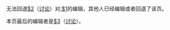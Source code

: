 无法回退[[User:$2|$2]]（[[User_talk:$2|讨论]]{{int:pipe-separator}}[[Special:Contributions/$2|{{int:contribslink}}]]<span class="sysop-show">{{int:pipe-separator}}[[Special:Block/$2|{{int:blocklink}}]]</span>）对[[:$1|:$1]]的编辑，其他人已经编辑或者回退了该页。

本页最后的编辑者是[[User:$3|$3]]（[[User_talk:$3|讨论]]{{int:pipe-separator}}[[Special:Contributions/$3|{{int:contribslink}}]]）。